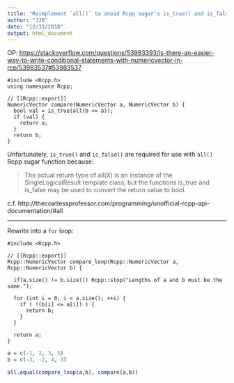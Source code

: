 ```yaml
---
title: "Reimplement `all()` to avoid Rcpp sugar's is_true() and is_false() requirement."
author: "JJB"
date: "12/31/2018"
output: html_document
---
```


OP: <https://stackoverflow.com/questions/53983393/is-there-an-easier-way-to-write-conditional-statements-with-numericvector-in-rcp/53983537#53983537>


```Rcpp
#include <Rcpp.h>
using namespace Rcpp;

// [[Rcpp::export]]
NumericVector compare(NumericVector a, NumericVector b) {
  bool val = is_true(all(b <= a));
  if (val) {
    return a;
  }
  return b;
}
```

Unfortunately, `is_true()` and `is_false()` are required for use with `all()` Rcpp sugar function because:

> The actual return type of all(X) is an instance of the SingleLogicalResult template class, but the functions is_true and is_false may be used to convert the return value to bool.

c.f. http://thecoatlessprofessor.com/programming/unofficial-rcpp-api-documentation/#all

---

Rewrite into a `for` loop:

```Rcpp
#include <Rcpp.h>

// [[Rcpp::export]]
Rcpp::NumericVector compare_loop(Rcpp::NumericVector a, Rcpp::NumericVector b) {
  
  if(a.size() != b.size()) Rcpp::stop("Lengths of a and b must be the same.");
  
  for (int i = 0; i < a.size(); ++i) {
    if ( !(b[i] <= a[i]) ) {
      return b;
    }
  }
  
  return a;
}
```

```r
a = c(-1, 2, 3, 5)
b = c(-3, -2, 4, 3)

all.equal(compare_loop(a,b), compare(a,b))
```


